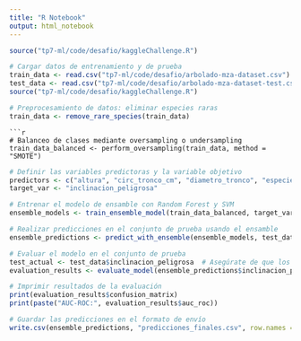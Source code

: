 ```yaml
---
title: "R Notebook"
output: html_notebook
---
```


```r
source("tp7-ml/code/desafio/kaggleChallenge.R")
```

```r
# Cargar datos de entrenamiento y de prueba
train_data <- read.csv("tp7-ml/code/desafio/arbolado-mza-dataset.csv")
test_data <- read.csv("tp7-ml/code/desafio/arbolado-mza-dataset-test.csv")
source("tp7-ml/code/desafio/kaggleChallenge.R")
```

```r
# Preprocesamiento de datos: eliminar especies raras
train_data <- remove_rare_species(train_data)
```
```
```r
# Balanceo de clases mediante oversampling o undersampling
train_data_balanced <- perform_oversampling(train_data, method = "SMOTE")
```
```r
# Definir las variables predictoras y la variable objetivo
predictors <- c("altura", "circ_tronco_cm", "diametro_tronco", "especie", "seccion")
target_var <- "inclinacion_peligrosa"
```
```r
# Entrenar el modelo de ensamble con Random Forest y SVM
ensemble_models <- train_ensemble_model(train_data_balanced, target_var, predictors)
```
```r
# Realizar predicciones en el conjunto de prueba usando el ensamble
ensemble_predictions <- predict_with_ensemble(ensemble_models, test_data)
```
```r
# Evaluar el modelo en el conjunto de prueba
test_actual <- test_data$inclinacion_peligrosa  # Asegúrate de que los valores reales estén disponibles
evaluation_results <- evaluate_model(ensemble_predictions$inclinacion_peligrosa, test_actual)
```
```r
# Imprimir resultados de la evaluación
print(evaluation_results$confusion_matrix)
print(paste("AUC-ROC:", evaluation_results$auc_roc))
```
```r
# Guardar las predicciones en el formato de envío
write.csv(ensemble_predictions, "predicciones_finales.csv", row.names = FALSE)
```